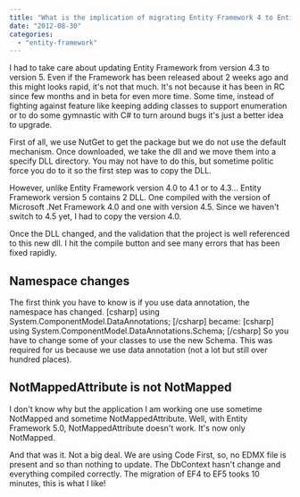 ```yaml
---
title: "What is the implication of migrating Entity Framework 4 to Entity Framework 5?"
date: "2012-08-30"
categories: 
  - "entity-framework"
---
```


I had to take care about updating Entity Framework from version 4.3 to version 5. Even if the Framework has been released about 2 weeks ago and this might looks rapid, it's not that much. It's not because it has been in RC since few months and in beta for even more time. Some time, instead of fighting against feature like keeping adding classes to support enumeration or to do some gymnastic with C# to turn around bugs it's just a better idea to upgrade.

First of all, we use NutGet to get the package but we do not use the default mechanism. Once downloaded, we take the dll and we move them into a specify DLL directory. You may not have to do this, but sometime politic force you do to it so the first step was to copy the DLL.

However, unlike Entity Framework version 4.0 to 4.1 or to 4.3... Entity Framework version 5 contains 2 DLL. One compiled with the version of Microsoft .Net Framework 4.0 and one with version 4.5. Since we haven't switch to 4.5 yet, I had to copy the version 4.0.

Once the DLL changed, and the validation that the project is well referenced to this new dll. I hit the compile button and see many errors that has been fixed rapidly.

## Namespace changes

The first think you have to know is if you use data annotation, the namespace has changed. \[csharp\] using System.ComponentModel.DataAnnotations; \[/csharp\] became: \[csharp\] using System.ComponentModel.DataAnnotations.Schema; \[/csharp\] So you have to change some of your classes to use the new Schema. This was required for us because we use data annotation (not a lot but still over hundred places).

## NotMappedAttribute is not NotMapped

I don't know why but the application I am working one use sometime NotMapped and sometime NotMappedAttribute. Well, with Entity Framework 5.0, NotMappedAttribute doesn't work. It's now only NotMapped.

And that was it. Not a big deal. We are using Code First, so, no EDMX file is present and so than nothing to update. The DbContext hasn't change and everything compiled correctly. The migration of EF4 to EF5 tooks 10 minutes, this is what I like!
